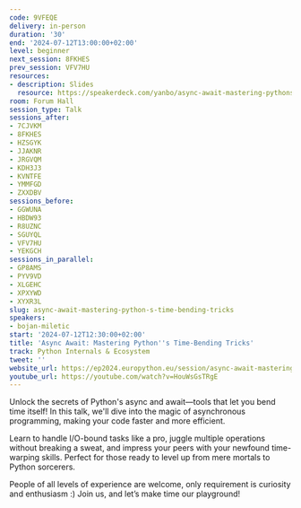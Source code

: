 ```yaml
---
code: 9VFEQE
delivery: in-person
duration: '30'
end: '2024-07-12T13:00:00+02:00'
level: beginner
next_session: 8FKHES
prev_session: VFV7HU
resources:
- description: Slides
  resource: https://speakerdeck.com/yanbo/async-await-mastering-pythons-time-bending-tricks-europython2024
room: Forum Hall
session_type: Talk
sessions_after:
- 7CJVKM
- 8FKHES
- HZSGYK
- JJAKNR
- JRGVQM
- KDH3J3
- KVNTFE
- YMMFGD
- ZXXDBV
sessions_before:
- GGWUNA
- HBDW93
- R8UZNC
- SGUYQL
- VFV7HU
- YEKGCH
sessions_in_parallel:
- GP8AMS
- PYV9VD
- XLGEHC
- XPXYWD
- XYXR3L
slug: async-await-mastering-python-s-time-bending-tricks
speakers:
- bojan-miletic
start: '2024-07-12T12:30:00+02:00'
title: 'Async Await: Mastering Python''s Time-Bending Tricks'
track: Python Internals & Ecosystem
tweet: ''
website_url: https://ep2024.europython.eu/session/async-await-mastering-python-s-time-bending-tricks
youtube_url: https://youtube.com/watch?v=HouWsGsTRgE
---
```


Unlock the secrets of Python's async and await—tools that let you bend time itself!
In this talk, we'll dive into the magic of asynchronous programming, making your code faster and more efficient.

Learn to handle I/O-bound tasks like a pro, juggle multiple operations without breaking a sweat, and impress your peers with your newfound time-warping skills.
Perfect for those ready to level up from mere mortals to Python sorcerers.

People of all levels of experience are welcome, only requirement is curiosity and enthusiasm :)
Join us, and let’s make time our playground!
